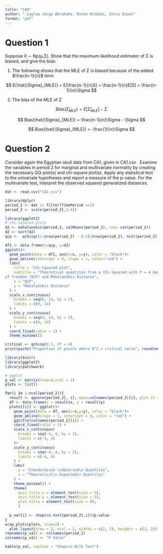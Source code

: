 ```yaml
---
title: "CA4"
author: " Laylaa Jorge Abrahams, Roche Witbooi, Chris Eason"
format: "pdf"
---
```


# Question 1

Suppose X ∼ Np(µ,Σ). Show that the maximum likelihood estimator of Σ is biased, and give the bias:

1.  The following shows that the MLE of $\Sigma$ is biased because of the added $\frac{n-1}{n}$ term

$$
E[\hat{\Sigma}_{MLE}] = E[\frac{n-1}{n}S] = \frac{n-1}{n}E[S] = \frac{n-1}{n}\Sigma
$$

2.  The bias of the MLE of $\Sigma$

$$
Bias(\hat{\Sigma}_{MLE}) = E[\hat{\Sigma}_{MLE}] - \Sigma
$$

$$
Bias(\hat{\Sigma}_{MLE}) = \frac{n-1}{n}\Sigma - \Sigma
$$

$$
Bias(\hat{\Sigma}_{MLE}) = -\frac{1}{n}\Sigma
$$

\newpage

# Question 2

Consider again the Egyptian skull data from CA1, given in CA1.csv . Examine the variables in period 2 for marginal and multivariate normality by creating the necessary QQ-plot(s) and chi-square plot(s). Apply any statistical test to the univariate hypotheses and report a measure of the p-value. For the multivariate test, interpret the observed squared generalized distances.

```r
dat <- read.csv("CA1.csv")

library(dplyr)
period_2 <- dat |> filter(TimePeriod ==2)
period_2 <- scale(period_2[,1:4])
```

```r
library(ggplot2)
# chi-squared plots
d2 <- mahalanobis(period_2, colMeans(period_2), cov= cov(period_2))
d2 <- sort(d2)
qcp <-  qchisq((1:nrow(period_2) - 0.5)/nrow(period_2), ncol(period_2))

df1 <- data.frame(x=qcp, y=d2)
ggplot()+
  geom_point(data = df1, aes(x=x, y=y), color = "black")+
  geom_abline(intercept = 0, slope = 1, color="red") +
  labs(
    title = "Chi-Squared plot",
    subtitle = "Theoretical quantiles from a Chi-Squared with P = 4 degrees
of freedom (QCP) and Mahalanobis Distance", 
    x = "QCP",
    y = "Mahalanobis Distance"
  ) +
  scale_x_continuous(
    breaks = seq(0, 14, by = 2), 
    limits = c(0, 14)  
  ) +
  scale_y_continuous(
    breaks = seq(0, 14, by = 2),  
    limits = c(0, 14)  
  ) +
  coord_fixed(ratio = 1) +  
  theme_minimal()

critical <- qchisq(0.5, df = 4)
print(paste("Proportion of points where D^2 < critical value", round(mean(d2 < critical)*100),2))

```

```r
library(knitr)
library(ggplot2)
library(patchwork)

# qqplot
p_val <- matrix(nrow=4,ncol = 1)
plots <- list()

for(i in 1:ncol(period_2)){
  result <- qqnorm(period_2[, i], main=colnames(period_2)[i], plot.it = FALSE)
  df <- data.frame(x = result$x, y = result$y)
  plots[[i]] <- ggplot()+
    geom_point(data = df, aes(x=x,y=y), color = "black")+
    geom_abline(slope = 1, intercept = 0, color = "red") +
    ggtitle(colnames(period_2)[i]) +
    coord_fixed(ratio = 1) +
    scale_x_continuous(
      breaks = seq(-4, 4, by = 2),  
      limits = c(-4, 4)  
    )+
    scale_y_continuous(
      breaks = seq(-4, 4, by = 2),  
      limits = c(-4, 4)  
    ) + 
    labs(
      y = "Standardised \nObserved\n Quantiles", 
      x = "Theoretical\n Expected\n Quantiles"
    ) +
    theme_minimal() +
    theme(
      axis.title.x = element_text(size = 5),
      axis.title.y = element_text(size = 5), 
      plot.title = element_text(size = 8), 
      ) 
  
  p_val[i] <- shapiro.test(period_2[,i])$p.value
}
wrap_plots(plots, nrow=2) + 
  plot_layout(nrow = 2, ncol = 2, widths = c(2, 2), heights = c(2, 2))
rownames(p_val) <- colnames(period_2)
colnames(p_val) <- "P Value"

kable(p_val, caption = "Shapiro Wilk Test")
```
